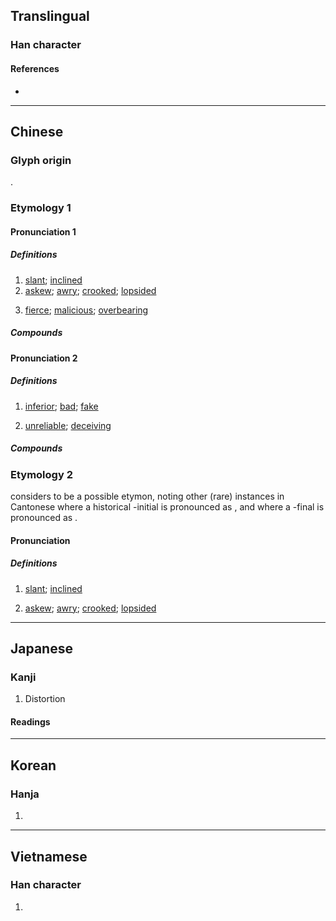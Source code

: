 {{character info}}
==Translingual==

===Han character===
{{Han char|rn=77|rad=止|as=05|sn=9|four=10101|canj=MFMYM|ids=⿱不正}}

====References====
* {{Han ref|kx=0576.120|dkj=16286|dj=0966.150|hdz=21441.130|uh=6B6A|ud=27498|bh=AC6E|bd=44142}}

----

==Chinese==
{{zh-forms|alt=竵}}

===Glyph origin===
{{Han etym}}
{{Han compound|不|正|ls=ic|t1=not|t2=straight; proper}}.

===Etymology 1===
{{rfe|zh}}

====Pronunciation 1====
{{zh-pron
|m=wāi
|ma=Zh-wai.ogg
|m-s=wai1
|dg=
|c=waai1
|c-t=vai2
|g=
|h=pfs=vâi
|j=
|mb=
|md=
|mn=oai
|mn-t=uai1/cua2
|mn-t_note=cua2 - semantic (訓讀)
|w=
|x=
|mc=y
|oc=y
|cat=a
}}

=====Definitions=====
{{zh-hanzi}}

# [[slant]]; [[inclined]]
# [[askew]]; [[awry]]; [[crooked]]; [[lopsided]]
# {{lb|zh|Central Plains Mandarin|Lan-Yin Mandarin|Sichuan}} [[fierce]]; [[malicious]]; [[overbearing]]

=====Compounds=====
{{zh-der|七扭八歪|喪聲歪氣|多歪多妒|側歪|一溜歪斜|七歪八扭|七歪八倒|口乖心歪|歪談亂道|歪廝纏|歪纏|病病歪歪|歪著|歪擺佈|歪打正著|歪斜|歪七扭八|皮賴歪派|歪歪扭扭|歪談亂講|禿歪剌|目瞪口歪|揣歪捏怪|東歪西倒|歪歪|歪門邪道|歪嘴喊人|歪主意|歪曲|歪話|歪風邪氣|歪風|歪詩|歪行貨|歪才|歪心邪意|歪剌骨|歪哥|東倒西歪|歪憋|歪派|晌午歪|迆邐歪斜|調歪|鼻塌嘴歪|邪門歪道|西歪東倒|上樑不正下樑歪|歪理}}

====Pronunciation 2====
{{zh-pron
|m-s=wai3
|cat=a
}}

=====Definitions=====
{{zh-hanzi}}

# {{lb|zh|Shanxi|Sichuan|dialectal Hakka}} [[inferior]]; [[bad]]; [[fake]]
# {{lb|zh|Sichuan}} [[unreliable]]; [[deceiving]]

=====Compounds=====
{{zh-der|歪歪兒貨|歪號|歪名}}

===Etymology 2===
{{zh-ref|Mai (2017)}} considers {{ltc-l|佊}} to be a possible etymon, noting other (rare) instances in Cantonese where a historical {{ltc-l|幫}}-initial is pronounced as {{IPAchar|/m/}}, and where a {{ltc-l|支}}-final is pronounced as {{IPAchar|/ɛ/}}.

====Pronunciation====
{{zh-pron
|c=me2
|dial=n
|cat=a
}}

=====Definitions=====
{{zh-hanzi}}

# {{lb|zh|Cantonese}} [[slant]]; [[inclined]]
# {{lb|zh|Cantonese}} [[askew]]; [[awry]]; [[crooked]]; [[lopsided]]

{{zh-cat|Elementary}}

----

==Japanese==

===Kanji===
{{ja-kanji|grade=|rs=止05}}

# Distortion

====Readings====
{{ja-readings
|on=わい
|kun=ゆが-む, ひず-む
}}

----

==Korean==

===Hanja===
{{ko-hanja|hangeul=[[아]], [[왜]], [[외]]|eumhun=|rv=a, wae, oe|mr=a, wae, oe|y=, oy}}

# {{rfdef|ko|sort=止05}}

----

==Vietnamese==

===Han character===
{{vi-hantu|[[quay]], [[oa]], [[oai]]|rs=止05}}

# {{rfdef|vi|sort=止05}}